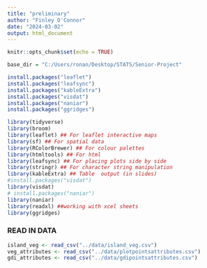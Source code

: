 ```yaml
---
title: "preliminary"
author: "Finley O'Connor"
date: "2024-03-02"
output: html_document
---
```


```r
knitr::opts_chunk$set(echo = TRUE)

base_dir = "C:/Users/ronan/Desktop/STATS/Senior-Project"
```

```r

install.packages("leaflet")
install.packages("leafsync")
install.packages("kableExtra")
install.packages("visdat")
install.packages("naniar")
install.packages("ggridges")

```

```r
library(tidyverse)
library(broom)
library(leaflet) ## For leaflet interactive maps
library(sf) ## For spatial data
library(RColorBrewer) ## For colour palettes
library(htmltools) ## For html
library(leafsync) ## For placing plots side by side
library(stringr) ## For character string manipulation
library(kableExtra) ## Table  output (in slides)
#install.packages("visdat")
library(visdat)
# install.packages("naniar")
library(naniar)
library(readxl) ##working with xcel sheets
library(ggridges)
```

### READ IN DATA
```r
island_veg <- read_csv("../data/island_veg.csv")
veg_attributes <- read_csv("../data/plotpointsattributes.csv") 
gdi_attributes <- read_csv("../data/gdipointsattributes.csv")
```

